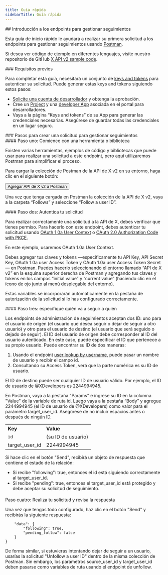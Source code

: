 ```yaml
---
title: Guía rápida
sidebarTitle: Guía rápida
---
```



<div id="getting-started-with-the-manage-follows-endpoints">
  ## Introducción a los endpoints para gestionar seguimientos
</div>

Esta guía de inicio rápido le ayudará a realizar su primera solicitud a los endpoints para gestionar seguimientos usando [Postman](/es/tutorials/postman-getting-started).

Si desea ver código de ejemplo en diferentes lenguajes, visite nuestro repositorio de GitHub [X API v2 sample code](https://github.com/xdevplatform/Twitter-API-v2-sample-code).

<Note>
  ### Requisitos previos

  Para completar esta guía, necesitará un conjunto de [keys and tokens](/es/resources/fundamentals/authentication) para autenticar su solicitud. Puede generar estas keys and tokens siguiendo estos pasos:

  - [Solicite una cuenta de desarrollador](https://developer.x.com/en/apply-for-access) y obtenga la aprobación.
  - Cree un [Project](/es/resources/fundamentals/projects) y una [developer App](/es/resources/fundamentals/developer-apps) asociada en el portal para desarrolladores.
  - Vaya a la página “Keys and tokens” de su App para generar las credenciales necesarias. Asegúrese de guardar todas las credenciales en un lugar seguro.
</Note>

<div id="steps-to-build-a-manage-follows-request">
  ### Pasos para crear una solicitud para gestionar seguimientos
</div>

<div id="step-one-start-with-a-tool-or-library">
  #### Paso uno: Comience con una herramienta o biblioteca
</div>

Existen varias herramientas, ejemplos de código y bibliotecas que puede usar para realizar una solicitud a este endpoint, pero aquí utilizaremos Postman para simplificar el proceso.

Para cargar la colección de Postman de la API de X v2 en su entorno, haga clic en el siguiente botón:

<Button href="https://app.getpostman.com/run-collection/9956214-784efcda-ed4c-4491-a4c0-a26470a67400">
  Agregar API de X v2 a Postman
</Button>

Una vez que tenga cargada en Postman la colección de la API de X v2, vaya a la carpeta “Follows” y seleccione “Follow a user ID”.
 

<div id="step-two-authenticate-your-request">
  #### Paso dos: Autentica tu solicitud
</div>

Para realizar correctamente una solicitud a la API de X, debes verificar que tienes permiso. Para hacerlo con este endpoint, debes autenticar tu solicitud usando [OAuth 1.0a User Context](/es/resources/fundamentals/authentication) o [OAuth 2.0 Authorization Code with PKCE](es/resources/fundamentals/authentication#oauth-2-0-authorization-code-flow-with-pkce-2).

En este ejemplo, usaremos OAuth 1.0a User Context.

Debes agregar tus claves y tokens —específicamente tu API Key, API Secret Key, OAuth 1.0a user Access Token y OAuth 1.0a user Access Token Secret— en Postman. Puedes hacerlo seleccionando el entorno llamado “API de X v2” en la esquina superior derecha de Postman y agregando tus claves y tokens en los campos “initial value” y “current value” (haciendo clic en el ícono de ojo junto al menú desplegable del entorno).

Estas variables se incorporarán automáticamente en la pestaña de autorización de la solicitud si lo has configurado correctamente.
 

<div id="step-three-specify-who-is-going-to-follow-whom">
  #### Paso tres: especifique quién va a seguir a quién
</div>

Los endpoints de administración de seguimientos aceptan dos ID: uno para el usuario de origen (el usuario que desea seguir o dejar de seguir a otro usuario) y otro para el usuario de destino (el usuario que será seguido o dejado de seguir). El ID del usuario de origen debe corresponder al ID del usuario autenticado. En este caso, puede especificar el ID que pertenece a su propio usuario. Puede encontrar su ID de dos maneras:

1. Usando el endpoint [user lookup by username](/es/x-api/users/user-lookup-by-id), puede pasar un nombre de usuario y recibir el campo id.
2. Consultando su Access Token, verá que la parte numérica es su ID de usuario.

El ID de destino puede ser cualquier ID de usuario válido. Por ejemplo, el ID de usuario de @XDevelopers es 2244994945.

En Postman, vaya a la pestaña "Params" e ingrese su ID en la columna "Value" de la variable de ruta id. Luego vaya a la pestaña “Body” y agregue 2244994945 (el ID de usuario de @XDevelopers) como valor para el parámetro target\_user\_id. Asegúrese de no incluir espacios antes o después de ningún ID.

|     |     |
| :--- | :--- |
| **Key** | **Value** |
| `id` | (su ID de usuario) |
| target\_user\_id | 2244994945 |

Si hace clic en el botón "Send", recibirá un objeto de respuesta que contiene el estado de la relación:

- Si recibe "following": true, entonces el id está siguiendo correctamente al target\_user\_id.
- Si recibe "pending": true, entonces el target\_user\_id está protegido y debe aceptar su solicitud de seguimiento.

####

Paso cuatro: Realiza tu solicitud y revisa la respuesta

Una vez que tengas todo configurado, haz clic en el botón "Send" y recibirás la siguiente respuesta:

```{
    "data": {
        "following": true,
        "pending_follow": false
    }
}
```

De forma similar, si estuvieras intentando dejar de seguir a un usuario, usarías la solicitud "Unfollow a user ID" dentro de la misma colección de Postman. Sin embargo, los parámetros source\_user\_id y target\_user\_id deben pasarse como variables de ruta usando el endpoint de unfollow. 